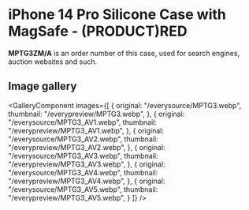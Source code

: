 
# iPhone 14 Pro Silicone Case with MagSafe - (PRODUCT)RED

<Callout type='info' emoji='👉🏻'>**MPTG3ZM/A** is an order number of this case, used for search engines, auction websites and such.</Callout>

## Image gallery

<GalleryComponent
    images={[
      {
        original: "/everysource/MPTG3.webp",
        thumbnail: "/everypreview/MPTG3.webp",
      },
      {
        original: "/everysource/MPTG3_AV1.webp",
        thumbnail: "/everypreview/MPTG3_AV1.webp",
      },
      {
        original: "/everysource/MPTG3_AV2.webp",
        thumbnail: "/everypreview/MPTG3_AV2.webp",
      },
      {
        original: "/everysource/MPTG3_AV3.webp",
        thumbnail: "/everypreview/MPTG3_AV3.webp",
      },
      {
        original: "/everysource/MPTG3_AV4.webp",
        thumbnail: "/everypreview/MPTG3_AV4.webp",
      },
      {
        original: "/everysource/MPTG3_AV5.webp",
        thumbnail: "/everypreview/MPTG3_AV5.webp",
      }
    ]}
  />
